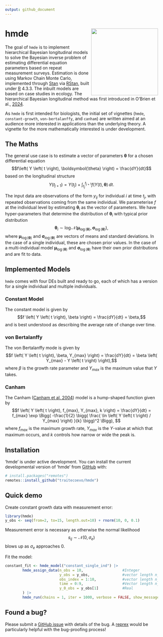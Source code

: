 ```yaml
---
output: github_document
---
```


# hmde <img src="man/figures/hmde_hex.png" align="right" alt="" width="220" />

The goal of `hmde` is to implement hierarchical Bayesian longitudinal models to solve the Bayesian inverse problem of estimating differential equation parameters based on repeat measurement surveys. Estimation is done using Markov Chain Monte Carlo, implemented through
[Stan](https://mc-stan.org/) via [RStan](https://mc-stan.org/users/interfaces/rstan), built under [R](https://cran.r-project.org/) 4.3.3. The inbuilt models are based on case studies in ecology. The hierarchical Bayesian longitudinal method was first introduced in O'Brien et al., [2024](https://besjournals.onlinelibrary.wiley.com/doi/10.1111/2041-210X.14463).

As `hmde` is first intended for biologists, the initial set of vignettes (`hmde`, `constant-growth`, `von-bertalanffy`, and `canham`) are written aimed at an audience more interested in applications than the underlying theory. A vignette for the more mathematically interested is under development.

## The Maths

The general use case is to estimate a vector of parameters <span>$\boldsymbol{\theta}$</span> for a chosen differential equation
$$f\left( Y \left( t \right), \boldsymbol{\theta} \right) = \frac{dY}{dt}$$ 
based on the longitudinal structure
$$Y \left( t_{j+1} \right) = Y\left( t_j \right) + \int_{t_j}^{t_{j+1}}f\left( Y \left( t \right), \boldsymbol{\theta} \right)\,dt. $$

The input data are observations of the form $y_{ij}$ for individual $i$ at time $t_j$, with repeated observations coming from the same individual. We parameterise $f$ at the individual level by estimating $\boldsymbol{\theta}_i$ as the vector of parameters. We have hyper-parameters that determine the distribution of $\boldsymbol{\theta}_i$ with typical prior distribution
$$\boldsymbol{\theta}_i \sim \log \mathcal{N}\left(\boldsymbol{\mu}_{\log\left(\boldsymbol{\theta}\right)}, \boldsymbol{\sigma}_{\log \left( \boldsymbol{\theta} \right)}\right), $$ 
where $\boldsymbol{\mu}_{\log\left(\boldsymbol{\theta}\right)}$ and $\boldsymbol{\sigma}_{\log\left(\boldsymbol{\theta}\right)}$ are vectors of means and standard deviations. In the case of a single individual, these are chosen prior values. In the case of a multi-individual model $\boldsymbol{\mu}_{\log\left(\boldsymbol{\theta}\right)}$ and $\boldsymbol{\sigma}_{\log\left(\boldsymbol{\theta}\right)}$ have their own prior distributions and are fit to data.

## Implemented Models

`hmde` comes with four DEs built and ready to go, each of which has a version for a single individual and multiple individuals.

### Constant Model

The constant model is given by
$$f \left( Y \left( t \right), \beta \right) = \frac{dY}{dt} = \beta,$$ 
and is best understood as describing the average rate of change over time.

### von Bertalanffy

The von Bertalanffy mode is given by
$$f \left( Y \left( t \right), \beta, Y_{max} \right) = \frac{dY}{dt} = \beta \left( Y_{max} - Y \left( t \right) \right),$$ 
where $\beta$ is the growth rate parameter and $Y_{max}$ is the maximum value that $Y$ takes.

### Canham

The Canham ([Canham et
al. 2004](https://doi.org/10.1890/1051-0761(2006)016%5B0540:NAOCTC%5D2.0.CO;2))
model is a hump-shaped function given by
$$f \left( Y \left( t \right), f_{max}, Y_{max}, k \right) = \frac{dY}{dt} = f_{max} \exp \Bigg( -\frac{1}{2} \bigg( \frac{ \ln \left( Y \left( t \right) / Y_{max} \right) }{k} \bigg)^2 \Bigg), $$ 
where $f_{max}$ is the maximum growth rate, $Y_{max}$ is the $Y$-value at which that maximum occurs, and $k$ controls how narrow or wide the peak is.

## 

## Installation

‘hmde’ is under active development. You can install the current
developmental version of ‘hmde’ from [GitHub](https://github.com/) with:

``` r
# install.packages("remotes")
remotes::install_github("traitecoevo/hmde")
```

## Quick demo

Create constant growth data with measurement error:

``` r
library(hmde)
y_obs <- seq(from=2, to=15, length.out=10) + rnorm(10, 0, 0.1)
```

Measurement error is necessary as otherwise the normal likelihood
$$s_{ij} \sim \mathcal{N}\left( 0, \sigma_e \right)$$ 
blows up as $\sigma_e$ approaches 0.

Fit the model:

``` r
constant_fit <- hmde_model("constant_single_ind") |>
        hmde_assign_data(n_obs = 10,                  #Integer
                         y_obs = y_obs,               #vector length n_obs
                         obs_index = 1:10,            #vector length n_obs
                         time = 0:9,                  #Vector length n_obs
                         y_0_obs = y_obs[1]           #Real
        ) |>
        hmde_run(chains = 1, iter = 1000, verbose = FALSE, show_messages = FALSE)
```

## Found a bug?

Please submit a [GitHub issue](https://github.com/traitecoevo/hmde/issues) with details of the bug. A [reprex](https://reprex.tidyverse.org/) would be particularly helpful with the bug-proofing process!

